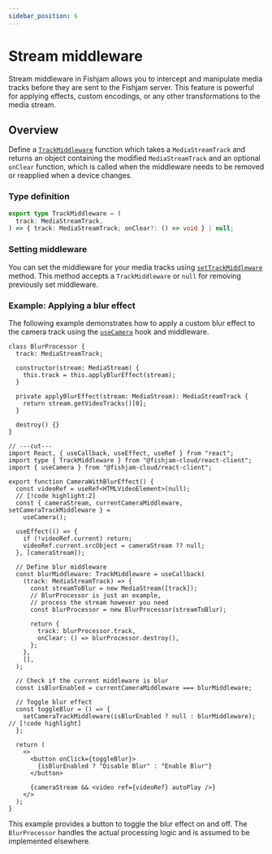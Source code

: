 ```yaml
---
sidebar_position: 6
---
```


# Stream middleware

Stream middleware in Fishjam allows you to intercept and manipulate media tracks before they are sent to the Fishjam server.
This feature is powerful for applying effects, custom encodings, or any other transformations to the media stream.

## Overview

Define a [`TrackMiddleware`](../../api/web/type-aliases/TrackMiddleware) function which takes a `MediaStreamTrack` and returns an object containing the modified `MediaStreamTrack`
and an optional `onClear` function, which is called when the middleware needs to be removed or reapplied when a device changes.

### Type definition

```typescript
export type TrackMiddleware = (
  track: MediaStreamTrack,
) => { track: MediaStreamTrack; onClear?: () => void } | null;
```

### Setting middleware

You can set the middleware for your media tracks using [`setTrackMiddleware`](../../api/web/functions/useCamera) method. This method accepts a `TrackMiddleware` or `null` for removing previously set middleware.

### Example: Applying a blur effect

The following example demonstrates how to apply a custom blur effect to the camera track using the [`useCamera`](../../api/web/functions/useCamera) hook and middleware.

```tsx
class BlurProcessor {
  track: MediaStreamTrack;

  constructor(stream: MediaStream) {
    this.track = this.applyBlurEffect(stream);
  }

  private applyBlurEffect(stream: MediaStream): MediaStreamTrack {
    return stream.getVideoTracks()[0];
  }

  destroy() {}
}

// ---cut---
import React, { useCallback, useEffect, useRef } from "react";
import type { TrackMiddleware } from "@fishjam-cloud/react-client";
import { useCamera } from "@fishjam-cloud/react-client";

export function CameraWithBlurEffect() {
  const videoRef = useRef<HTMLVideoElement>(null);
  // [!code highlight:2]
  const { cameraStream, currentCameraMiddleware, setCameraTrackMiddleware } =
    useCamera();

  useEffect(() => {
    if (!videoRef.current) return;
    videoRef.current.srcObject = cameraStream ?? null;
  }, [cameraStream]);

  // Define blur middleware
  const blurMiddleware: TrackMiddleware = useCallback(
    (track: MediaStreamTrack) => {
      const streamToBlur = new MediaStream([track]);
      // BlurProcessor is just an example,
      // process the stream however you need
      const blurProcessor = new BlurProcessor(streamToBlur);

      return {
        track: blurProcessor.track,
        onClear: () => blurProcessor.destroy(),
      };
    },
    [],
  );

  // Check if the current middleware is blur
  const isBlurEnabled = currentCameraMiddleware === blurMiddleware;

  // Toggle blur effect
  const toggleBlur = () => {
    setCameraTrackMiddleware(isBlurEnabled ? null : blurMiddleware); // [!code highlight]
  };

  return (
    <>
      <button onClick={toggleBlur}>
        {isBlurEnabled ? "Disable Blur" : "Enable Blur"}
      </button>

      {cameraStream && <video ref={videoRef} autoPlay />}
    </>
  );
}
```

This example provides a button to toggle the blur effect on and off. The `BlurProcessor` handles the actual processing logic and is assumed to be implemented elsewhere.
